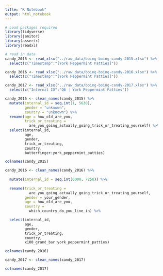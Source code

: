 ```yaml
---
title: "R Notebook"
output: html_notebook
---
```


```r
# Load packages required
library(tidyverse)
library(janitor)
library(assertr)
library(readxl)
```

```r
# read in data
candy_2015 <- read_xlsx("../raw_data/boing-boing-candy-2015.xlsx") %>% 
  select(c("Timestamp":"[York Peppermint Patties]"))

candy_2016 <- read_xlsx("../raw_data/boing-boing-candy-2016.xlsx") %>% 
  select(c("Timestamp":"[York Peppermint Patties]"))

candy_2017 <- read_xlsx("../raw_data/boing-boing-candy-2017.xlsx") %>% 
  select(c("Internal ID":"Q6 | York Peppermint Patties"))
```

```r
candy_2015 <- clean_names(candy_2015) %>% 
  mutate(internal_id = seq.int(1, 5630),
         gender = "unknown",
         country = "unknown") %>% 
  rename(age = how_old_are_you,
         trick_or_treating = 
           are_you_going_actually_going_trick_or_treating_yourself) %>% 
  select(internal_id, 
         age, 
         gender, 
         trick_or_treating, 
         country, 
         butterfinger:york_peppermint_patties)
```


```r
colnames(candy_2015)
```


```r
candy_2016 <- clean_names(candy_2016) %>%
  
  mutate(internal_id = seq.int(6000, 7258)) %>%
  
  rename(trick_or_treating =
           are_you_going_actually_going_trick_or_treating_yourself,
         gender = your_gender,
         age = how_old_are_you,
         country = 
           which_country_do_you_live_in) %>% 

  select(internal_id,
         age,
         gender,
         trick_or_treating,
         country,
         x100_grand_bar:york_peppermint_patties)
```

```r
colnames(candy_2016)
```

```r
candy_2017 <- clean_names(candy_2017)
```


```r
colnames(candy_2017)
```







